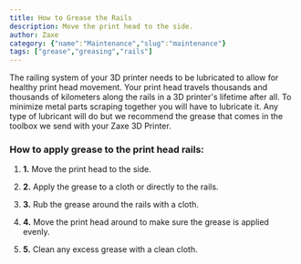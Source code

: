 ```yaml
---
title: How to Grease the Rails
description: Move the print head to the side.
author: Zaxe
category: {"name":"Maintenance","slug":"maintenance"}
tags: ["grease","greasing","rails"]
---
```


<Aligned>
<ColumnImage image={{imageURL:"posts/basic-maintenance-zaxe-z3/img/zaxe-z3-rail-oiling.webp",imageALT:"How to Grease the Rails"}}>
The railing system of your 3D printer needs to be lubricated to allow for healthy print head movement. Your print head travels thousands and thousands of kilometers along the rails in a 3D printer's lifetime after all. To minimize metal parts scraping together you will have to lubricate it. Any type of lubricant will do but we recommend the grease that comes in the toolbox we send with your Zaxe 3D Printer. 
</ColumnImage>
<br/>

<h3>How to apply grease to the print head rails:</h3>

1. <strong className="list-number">1.</strong> Move the print head to the side.

2. <strong className="list-number">2.</strong> Apply the grease to a cloth or directly to the rails.

3. <strong className="list-number">3.</strong> Rub the grease around the rails with a cloth.

4. <strong className="list-number">4.</strong> Move the print head around to make sure the grease is applied evenly.

5. <strong className="list-number">5.</strong> Clean any excess grease with a clean cloth.
</Aligned>